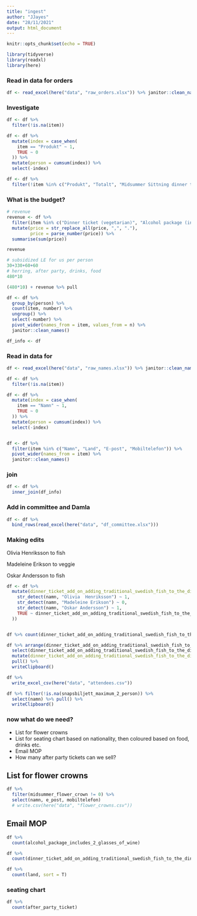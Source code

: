 ```yaml
---
title: "ingest"
author: "JJayes"
date: "28/11/2021"
output: html_document
---
```


```r
knitr::opts_chunk$set(echo = TRUE)

library(tidyverse)
library(readxl)
library(here)

```

### Read in data for orders

```r
df <- read_excel(here("data", "raw_orders.xlsx")) %>% janitor::clean_names()
```

### Investigate

```r
df <- df %>% 
  filter(!is.na(item))

df <- df %>% 
  mutate(index = case_when(
    item == "Produkt" ~ 1,
    TRUE ~ 0
  )) %>% 
  mutate(person = cumsum(index)) %>% 
  select(-index)

df <- df %>% 
  filter(!item %in% c("Produkt", "Totalt", "Midsummer Sittning dinner ticket (vegetarian)"))
```

### What is the budget?

```r
# revenue
revenue <- df %>% 
  filter(item %in% c("Dinner ticket (vegetarian)", "Alcohol package (includes 2 glasses of wine)", "After party ticket", "Dinner ticket (add-on) adding traditional swedish fish to the dinner")) %>% 
  mutate(price = str_replace_all(price, ",", "."),
         price = parse_number(price)) %>%
  summarise(sum(price)) 

revenue

# subsidized LE for us per person
30+330+60+60
# herring, after party, drinks, food
480*10

(480*10) + revenue %>% pull
```



```r
df <- df %>% 
  group_by(person) %>% 
  count(item, number) %>% 
  ungroup() %>% 
  select(-number) %>% 
  pivot_wider(names_from = item, values_from = n) %>% 
  janitor::clean_names()

df_info <- df
```

### Read in data for 

```r
df <- read_excel(here("data", "raw_names.xlsx")) %>% janitor::clean_names()

df <- df %>% 
  filter(!is.na(item))

df <- df %>% 
  mutate(index = case_when(
    item == "Namn" ~ 1,
    TRUE ~ 0
  )) %>% 
  mutate(person = cumsum(index)) %>% 
  select(-index)


df <- df %>% 
  filter(item %in% c("Namn", "Land", "E-post", "Mobiltelefon")) %>% 
  pivot_wider(names_from = item) %>% 
  janitor::clean_names()
```


### join

```r
df <- df %>% 
  inner_join(df_info)
```

### Add in committee and Damla

```r
df <- df %>% 
  bind_rows(read_excel(here("data", "df_committee.xlsx")))
```


### Making edits

Olivia Henriksson to fish

Madeleine Erikson to veggie

Oskar Andersson to fish


```r
df <- df %>% 
  mutate(dinner_ticket_add_on_adding_traditional_swedish_fish_to_the_dinner = case_when(
    str_detect(namn, "Olivia  Henriksson") ~ 1,
    str_detect(namn, "Madeleine Erikson") ~ 0,
    str_detect(namn, "Oskar Andersson") ~ 1,
    TRUE ~ dinner_ticket_add_on_adding_traditional_swedish_fish_to_the_dinner
  ))


df %>% count(dinner_ticket_add_on_adding_traditional_swedish_fish_to_the_dinner)

df %>% arrange(dinner_ticket_add_on_adding_traditional_swedish_fish_to_the_dinner) %>% 
  select(dinner_ticket_add_on_adding_traditional_swedish_fish_to_the_dinner) %>% 
  mutate(dinner_ticket_add_on_adding_traditional_swedish_fish_to_the_dinner = as.character(dinner_ticket_add_on_adding_traditional_swedish_fish_to_the_dinner)) %>%
  pull() %>% 
  writeClipboard()

```

```r



df %>% 
  write_excel_csv(here("data", "attendees.csv"))

df %>% filter(!is.na(snapsbiljett_maximum_2_person)) %>% 
  select(namn) %>% pull() %>% 
  writeClipboard()
```


### now what do we need?

- List for flower crowns
- List for seating chart based on nationality, then coloured based on food, drinks etc.
- Email MOP
- How many after party tickets can we sell?

## List for flower crowns

```r
df %>% 
  filter(midsummer_flower_crown != 0) %>% 
  select(namn, e_post, mobiltelefon) 
  # write.csv(here("data", "flower_crowns.csv"))
```

## Email MOP

```r
df %>% 
  count(alcohol_package_includes_2_glasses_of_wine)

df %>% 
  count(dinner_ticket_add_on_adding_traditional_swedish_fish_to_the_dinner)
```



```r
df %>% 
  count(land, sort = T)
```

### seating chart

```r
df %>% 
  count(after_party_ticket)
```


